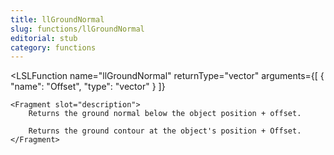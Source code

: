```yaml
---
title: llGroundNormal
slug: functions/llGroundNormal
editorial: stub
category: functions
---
```


<LSLFunction
	name="llGroundNormal"
	returnType="vector"
	arguments={[
	{
		"name": "Offset",
		"type": "vector"
	}
]}
>
	<Fragment slot="description">
		Returns the ground normal below the object position + offset.
		
		Returns the ground contour at the object's position + Offset.
	</Fragment>
</LSLFunction>
